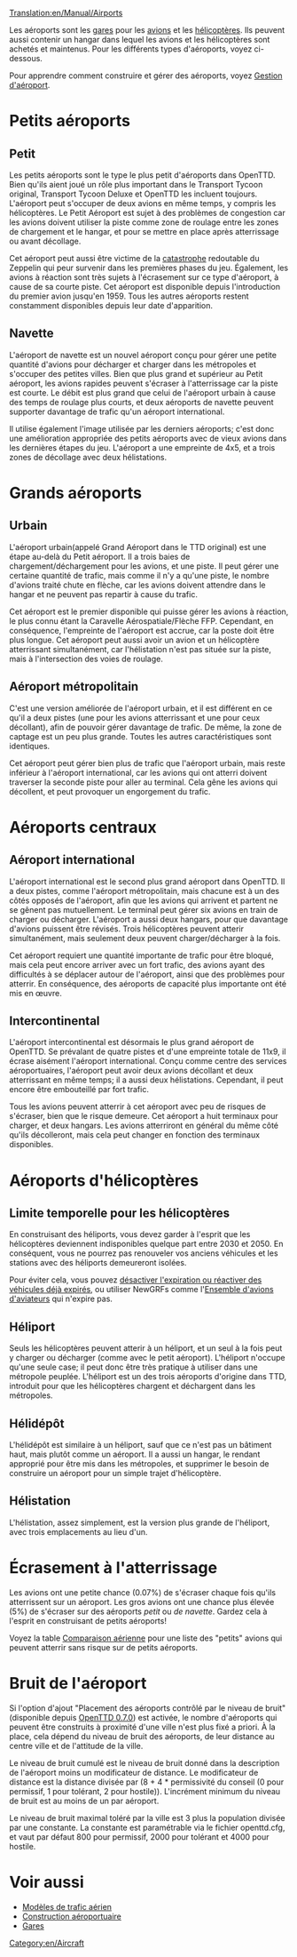 [[Translation:en/Manual/Airports]]

Les aéroports sont les [[fr/Manual/Gares|gares]] pour les [[fr/Manual/Base Set/Vehicles/Avions|avions]] et les [[fr/Manual/Base Set/Vehicles/Avions|hélicoptères]]. Ils peuvent aussi contenir un hangar dans lequel les avions et les hélicoptères sont achetés et maintenus. Pour les différents types d'aéroports, voyez ci-dessous.

Pour apprendre comment construire et gérer des aéroports, voyez [[fr/Manual/Construction Aéroportuaire|Gestion d'aéroport]].

=Petits aéroports=

==Petit==
{{fr/Aéroport|Libellé=Petit aéroport|image=airport_s.png|Service=|Pistes=1|Passerelles=2|Héli=1 (aux terminaux)|taille=3 x 4|hangars=1|captage=4|bruit=3}}

Les petits aéroports sont le type le plus petit d'aéroports dans OpenTTD. Bien qu'ils aient joué un rôle plus important dans le Transport Tycoon original, Transport Tycoon Deluxe et OpenTTD les incluent toujours. L'aéroport peut s'occuper de deux avions en même temps, y compris les hélicoptères. Le Petit Aéroport est sujet à des problèmes de congestion car les avions doivent utiliser la piste comme zone de roulage entre les zones de chargement et le hangar, et pour se mettre en place après atterrissage ou avant décollage.

Cet aéroport peut aussi être victime de la [[fr/Manual/Catastrophes|catastrophe]] redoutable du Zeppelin qui peur survenir dans les premières phases du jeu. Également, les avions à réaction sont très sujets à l'écrasement sur ce type d'aéroport, à cause de sa courte piste.
Cet aéroport est disponible depuis l'introduction du premier avion jusqu'en 1959. Tous les autres aéroports restent constamment disponibles depuis leur date d'apparition.

{{en/-}}

==Navette==
{{fr/Aéroport|Libellé=Aéroport de navette|image=Commuterairport.png|imagewidth=300px|Service=1983|Pistes=1|Passerelles=3|Héli=2|taille=4 x 5|hangars=1|captage=4|bruit=4}}

L'aéroport de navette est un nouvel aéroport conçu pour gérer une petite quantité d'avions pour décharger et charger dans les métropoles et s'occuper des petites villes. Bien que plus grand et supérieur au Petit aéroport, les avions rapides peuvent s'écraser à l'atterrissage car la piste est courte. Le débit est plus grand que celui de l'aéroport urbain à cause des temps de roulage plus courts, et deux aéroports de navette peuvent supporter davantage de trafic qu'un aéroport international.

Il utilise également l'image utilisée par les derniers aéroports; c'est donc une amélioration appropriée des petits aéroports avec de vieux avions dans les dernières étapes du jeu. L'aéroport a une empreinte de 4x5, et a trois zones de décollage avec deux hélistations.

{{en/-}}

=Grands aéroports=

==Urbain==
{{fr/Aéroport|Libellé=Aéroport urbain|image=airport_c.PNG|imagewidth=300px|Service=1955|Pistes=1|Passerelles=3|Héli=1 (aux terminaux)|taille=6 x 6|hangars=1|captage=5|bruit=5}}

L'aéroport urbain(appelé Grand Aéroport dans le TTD original) est une étape au-delà du Petit aéroport. Il a trois baies de chargement/déchargement pour les avions, et une piste. Il peut gérer une certaine quantité de trafic, mais comme il n'y a qu'une piste, le nombre d'avions traité chute en flèche, car les avions doivent attendre dans le hangar et ne peuvent pas repartir à cause du trafic.

Cet aéroport est le premier disponible qui puisse gérer les avions à réaction, le plus connu étant la Caravelle Aérospatiale/Flèche FFP. Cependant, en conséquence, l'empreinte de l'aéroport est accrue, car la poste doit être plus longue. Cet aéroport peut aussi avoir un avion et un hélicoptère atterrissant simultanément, car l'hélistation n'est pas située sur la piste, mais à l'intersection des voies de roulage.

{{en/-}}

==Aéroport métropolitain==
{{fr/Aéroport|Libellé=Aéroport métropolitain|image=airport_m.png|imagewidth=300px|Service=1980|Pistes=2|Passerelles=3|Héli=1 (aux terminaux)|taille=6 x 6|hangars=1|captage=6|bruit=8}}

C'est une version améliorée de l'aéroport urbain, et il est différent en ce qu'il a deux pistes (une pour les avions atterrissant et une pour ceux décollant), afin de pouvoir gérer davantage de trafic. De même, la zone de captage est un peu plus grande. Toutes les autres caractéristiques sont identiques.

Cet aéroport peut gérer bien plus de trafic que l'aéroport urbain, mais reste inférieur à l'aéroport international, car les avions qui ont atterri doivent traverser la seconde piste pour aller au terminal. Cela gêne les avions qui décollent, et peut provoquer un engorgement du trafic.

{{en/-}}

=Aéroports centraux=

==Aéroport international==
{{fr/Aéroport|Libellé=Aéroport international|image=airport_i.png|imagewidth=300px|Service=1990|Pistes=2|Passerelles=6|Héli=2|taille=7 x 7|hangars=2|captage=8|bruit=17}}

L'aéroport international est le second plus grand aéroport dans OpenTTD. Il a deux pistes, comme l'aéroport métropolitain, mais chacune est à un des côtés opposés de l'aéroport, afin que les avions qui arrivent et partent ne se gênent pas mutuellement. Le terminal peut gérer six avions en train de charger ou décharger. L'aéroport a aussi deux hangars, pour que davantage d'avions puissent être révisés. Trois hélicoptères peuvent atterir simultanément, mais seulement deux peuvent charger/décharger à la fois.

Cet aéroport requiert une quantité importante de trafic pour être bloqué, mais cela peut encore arriver avec un fort trafic, des avions ayant des difficultés à se déplacer autour de l'aéroport, ainsi que des problèmes pour atterrir. En conséquence, des aéroports de capacité plus importante ont été mis en œuvre.
{{en/-}}

==Intercontinental==
{{fr/Aéroport|Libellé=Aéroport intercontinental|image=Intercontinentalairport.png|imagewidth=300px|Service=2002|Pistes=4 (deux de décollage, deux d'atterrissage)|Passerelles=8|Héli=2|taille=11 x 9|hangars=2|captage=10|bruit=25}}

L'aéroport intercontinental est désormais le plus grand aéroport de OpenTTD. Se prévalant de quatre pistes et d'une empreinte totale de 11x9, il écrase aisément l'aéroport international. Conçu comme centre des services aéroportuaires, l'aéroport peut avoir deux avions décollant et deux atterrissant en même temps; il a aussi deux hélistations. Cependant, il peut encore être embouteillé par fort trafic.

Tous les avions peuvent atterrir à cet aéroport avec peu de risques de s'écraser, bien que le risque demeure. Cet aéroport a huit terminaux pour charger, et deux hangars. Les avions atterriront en général du même côté qu'ils décolleront, mais cela peut changer en fonction des terminaux disponibles.

{{en/-}}

=Aéroports d'hélicoptères=
==Limite temporelle pour les hélicoptères==
En construisant des héliports, vous devez garder à l'esprit que les hélicoptères deviennent indisponibles quelque part entre 2030 et 2050. En conséquent, vous ne pourrez pas renouveler vos anciens véhicules et les stations avec des héliports demeureront isolées.

Pour éviter cela, vous pouvez [[fr/Archive/Manual/Settings/Pas d'expiration des véhicules|désactiver l'expiration ou réactiver des véhicules déjà expirés]], ou utiliser NewGRFs comme l'[[fr/Community/NewGRF/Ensemble d'avions d'aviateurs|Ensemble d'avions d'aviateurs]] qui n'expire pas.

==Héliport==
{{fr/Aéroport|Libellé=Héliport|image=Heliport.png|Service=1963|Pistes=N/A|Passerelles=N/A|Héli=1|taille=1 x 1|hangars=N/A|captage=4|bruit=1}}

Seuls les hélicoptères peuvent atterir à un héliport, et un seul à la fois peut y charger ou décharger (comme avec le petit aéroport). L'héliport n'occupe qu'une seule case; il peut donc être très pratique à utiliser dans une métropole peuplée. L'héliport est un des trois aéroports d'origine dans TTD, introduit pour que les hélicoptères chargent et déchargent dans les métropoles.

{{en/-}}

==Hélidépôt==
{{fr/Aéroport|Libellé=Hélidépôt|image=Helidepot.png|Service=1976|Pistes=N/A|Passerelles=N/A|Héli=1|taille=2 x 2|hangars=1|captage=4|bruit=2}}

L'hélidépôt est similaire à un héliport, sauf que ce n'est pas un bâtiment haut, mais plutôt comme un aéroport. Il a aussi un hangar, le rendant approprié pour être mis dans les métropoles, et supprimer le besoin de construire un aéroport pour un simple trajet d'hélicoptère.

{{en/-}}

==Hélistation==
{{fr/Aéroport|Libellé=Hélistation|image=Helistation.png|Service=1980|Pistes=N/A|Passerelles=N/A|Héli=3|taille=2 x 4|hangars=1|captage=4|bruit=3}}

L'hélistation, assez simplement, est la version plus grande de l'héliport, avec trois emplacements au lieu d'un.

{{en/-}}

=Écrasement à l'atterrissage=
Les avions ont une petite chance (0.07%) de s'écraser chaque fois qu'ils atterrissent sur un aéroport. Les gros avions ont une chance plus élevée (5%) de s'écraser sur des aéroports ''petit'' ou ''de navette''. Gardez cela à l'esprit en construisant de petits aéroports!

Voyez la table [[fr/Manual/Base Set/Vehicles/Comparaison aérienne|Comparaison aérienne]] pour une liste des "petits" avions qui peuvent atterrir sans risque sur de petits aéroports.

=Bruit de l'aéroport=
Si l'option d'ajout "Placement des aéroports contrôlé par le niveau de bruit" (disponible depuis [[fr/Archive/OpenTTD/OpenTTD 0.7.0|OpenTTD 0.7.0]]) est activée, le nombre d'aéroports qui peuvent être construits à proximité d'une ville n'est plus fixé a priori. À la place, cela dépend du niveau de bruit des aéroports, de leur distance au centre ville et de l'attitude de la ville.

Le niveau de bruit cumulé est le niveau de bruit donné dans la description de l'aéroport moins un modificateur de distance. Le modificateur de distance est la distance divisée par (8 + 4 * permissivité du conseil (0 pour permissif, 1 pour tolérant, 2 pour hostile)). L'incrément minimum du niveau de bruit est au moins de un par aéroport.

Le niveau de bruit maximal toléré par la ville est 3 plus la population divisée par une constante. La constante est paramétrable via le fichier openttd.cfg, et vaut par défaut 800 pour permissif, 2000 pour tolérant et 4000 pour hostile.
{{fr/Disponibilité|0.7}}

=Voir aussi=
*[[fr/Community/Junctionary/Modèles de trafic aérien|Modèles de trafic aérien]]
*[[fr/Manual/Construction Aéroportuaire|Construction aéroportuaire]]
*[[fr/Manual/Gares|Gares]]

[[Category:en/Aircraft]]